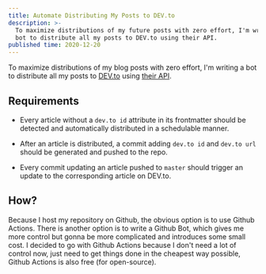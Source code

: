 ```yaml
---
title: Automate Distributing My Posts to DEV.to
description: >-
  To maximize distributions of my future posts with zero effort, I'm writing a
  bot to distribute all my posts to DEV.to using their API.
published time: 2020-12-20
---
```


To maximize distributions of my blog posts with zero effort, I'm writing a bot
to distribute all my posts to [DEV.to] using [their API][dev.to api].

## Requirements

- Every article without a `dev.to id` attribute in its frontmatter should be
  detected and automatically distributed in a schedulable manner.

- After an article is distributed, a commit adding `dev.to id` and `dev.to url`
  should be generated and pushed to the repo.

- Every commit updating an article pushed to `master` should trigger an update
  to the corresponding article on DEV.to.

## How?

Because I host my repository on Github, the obvious option is to use Github
Actions. There is another option is to write a Github Bot, which gives me more
control but gonna be more complicated and introduces some small cost. I decided
to go with Github Actions because I don't need a lot of control now, just need
to get things done in the cheapest way possible, Github Actions is also free
(for open-source).

<!-- Links -->

[dev.to]: https://dev.to
[dev.to api]: https://docs.dev.to/api
